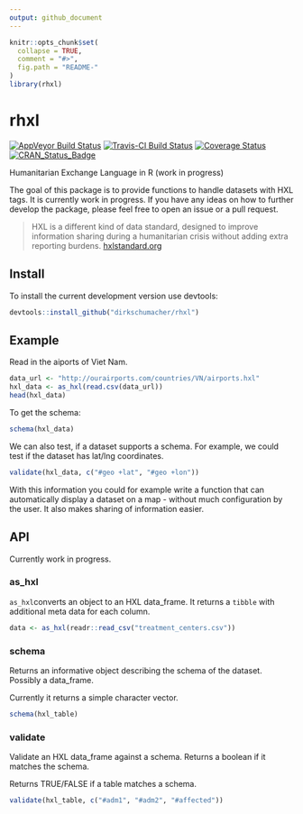 ```yaml
---
output: github_document
---
```


<!-- README.md is generated from README.Rmd. Please edit that file -->

```r
knitr::opts_chunk$set(
  collapse = TRUE,
  comment = "#>",
  fig.path = "README-"
)
library(rhxl)
```


# rhxl
[![AppVeyor Build Status](https://ci.appveyor.com/api/projects/status/github/dirkschumacher/rhxl?branch=master&svg=true)](https://ci.appveyor.com/project/dirkschumacher/rhxl)
[![Travis-CI Build Status](https://travis-ci.org/dirkschumacher/rhxl.svg?branch=master)](https://travis-ci.org/dirkschumacher/rhxl)
[![Coverage Status](https://img.shields.io/codecov/c/github/dirkschumacher/rhxl/master.svg)](https://codecov.io/github/dirkschumacher/rhxl?branch=master)
[![CRAN_Status_Badge](http://www.r-pkg.org/badges/version/rhxl)](https://cran.r-project.org/package=rhxl)

Humanitarian Exchange Language in R (work in progress)

The goal of this package is to provide functions to handle datasets with HXL tags. It is currently work in progress. If you have any ideas on how to further develop the package, please feel free to open an issue or a pull request.

> HXL is a different kind of data standard, designed to improve information sharing during a humanitarian crisis without adding extra reporting burdens.
[hxlstandard.org](http://hxlstandard.org/standard/1_0final/)

## Install

To install the current development version use devtools:

```R 
devtools::install_github("dirkschumacher/rhxl")
```

## Example

Read in the aiports of Viet Nam.

```r
data_url <- "http://ourairports.com/countries/VN/airports.hxl"
hxl_data <- as_hxl(read.csv(data_url))
head(hxl_data)
```


To get the schema:

```r
schema(hxl_data)
```

We can also test, if a dataset supports a schema. For example, we could test if the dataset has lat/lng coordinates.

```r
validate(hxl_data, c("#geo +lat", "#geo +lon"))
```

With this information you could for example write a function that can automatically display a dataset on a map - without much configuration by the user. It also makes sharing of information easier.

## API

Currently work in progress.

### as_hxl

`as_hxl`converts an object to an HXL data_frame. It returns a `tibble` with additional meta data for each column. 

```R
data <- as_hxl(readr::read_csv("treatment_centers.csv"))
```

### schema

Returns an informative object describing the schema of the dataset. Possibly a data_frame. 

Currently it returns a simple character vector.

```R
schema(hxl_table)
```


### validate

Validate an HXL data_frame against a schema. Returns a boolean if it matches the schema.

Returns TRUE/FALSE if a table matches a schema.

```R
validate(hxl_table, c("#adm1", "#adm2", "#affected"))
```

